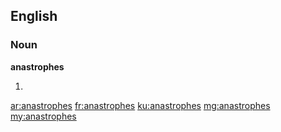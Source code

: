 ==English==

===Noun===
'''anastrophes'''

# {{plural of|anastrophe}}

[[ar:anastrophes]]
[[fr:anastrophes]]
[[ku:anastrophes]]
[[mg:anastrophes]]
[[my:anastrophes]]